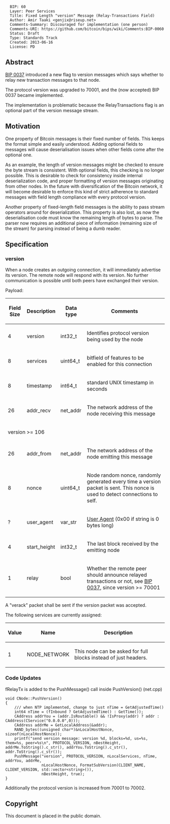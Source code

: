 <pre>
  BIP: 60
  Layer: Peer Services
  Title: Fixed Length "version" Message (Relay-Transactions Field)
  Author: Amir Taaki <genjix@riseup.net>
  Comments-Summary: Discouraged for implementation (one person)
  Comments-URI: https://github.com/bitcoin/bips/wiki/Comments:BIP-0060
  Status: Draft
  Type: Standards Track
  Created: 2013-06-16
  License: PD
</pre>

==Abstract==

[[BIP 0037]] introduced a new flag to version messages which says whether to relay new transaction messages to that node.

The protocol version was upgraded to 70001, and the (now accepted) BIP 0037 became implemented.

The implementation is problematic because the RelayTransactions flag is an optional part of the version message stream.

==Motivation==

One property of Bitcoin messages is their fixed number of fields. This keeps the format simple and easily understood. Adding optional fields to messages will cause deserialisation issues when other fields come after the optional one.

As an example, the length of version messages might be checked to ensure the byte stream is consistent. With optional fields, this checking is no longer possible. This is desirable to check for consistency inside internal deserialization code, and proper formatting of version messages originating from other nodes. In the future with diversification of the Bitcoin network, it will become desirable to enforce this kind of strict adherence to standard messages with field length compliance with every protocol version.

Another property of fixed-length field messages is the ability to pass stream operators around for deserialization. This property is also lost, as now the deserialisation code must know the remaining length of bytes to parse. The parser now requires an additional piece of information (remaining size of the stream) for parsing instead of being a dumb reader.

==Specification==
=== version ===

When a node creates an outgoing connection, it will immediately advertise its version. The remote node will respond with its version. No further communication is possible until both peers have exchanged their version.

Payload:

{|class="wikitable"
! Field Size !! Description !! Data type !! Comments
|-
| 4 || version || int32_t || Identifies protocol version being used by the node
|-
| 8 || services || uint64_t || bitfield of features to be enabled for this connection
|-
| 8 || timestamp || int64_t || standard UNIX timestamp in seconds
|-
| 26 || addr_recv || net_addr || The network address of the node receiving this message
|-
|colspan="4"| version >= 106
|-
| 26 || addr_from || net_addr || The network address of the node emitting this message
|-
| 8 || nonce || uint64_t || Node random nonce, randomly generated every time a version packet is sent. This nonce is used to detect connections to self.
|-
| ? || user_agent || var_str || [[bip-0014.mediawiki|User Agent]] (0x00 if string is 0 bytes long)
|-
| 4 || start_height || int32_t || The last block received by the emitting node
|-
| 1 || relay || bool || Whether the remote peer should announce relayed transactions or not, see [[bip-0037.mediawiki|BIP 0037]], since version >= 70001
|}

A "verack" packet shall be sent if the version packet was accepted.

The following services are currently assigned:

{|class="wikitable"
! Value !! Name !! Description
|-
| 1 || NODE_NETWORK || This node can be asked for full blocks instead of just headers.
|}

=== Code Updates ===

fRelayTx is added to the PushMessage() call inside PushVersion() (net.cpp)

<pre>
void CNode::PushVersion()
{
    /// when NTP implemented, change to just nTime = GetAdjustedTime()
    int64 nTime = (fInbound ? GetAdjustedTime() : GetTime());
    CAddress addrYou = (addr.IsRoutable() && !IsProxy(addr) ? addr : CAddress(CService("0.0.0.0",0)));
    CAddress addrMe = GetLocalAddress(&addr);
    RAND_bytes((unsigned char*)&nLocalHostNonce, sizeof(nLocalHostNonce));
    printf("send version message: version %d, blocks=%d, us=%s, them=%s, peer=%s\n", PROTOCOL_VERSION, nBestHeight, addrMe.ToString().c_str(), addrYou.ToString().c_str(), addr.ToString().c_str());
    PushMessage("version", PROTOCOL_VERSION, nLocalServices, nTime, addrYou, addrMe,
                nLocalHostNonce, FormatSubVersion(CLIENT_NAME, CLIENT_VERSION, std::vector<string>()),
                nBestHeight, true);
}
</pre>

Additionally the protocol version is increased from 70001 to 70002.

==Copyright==

This document is placed in the public domain.
